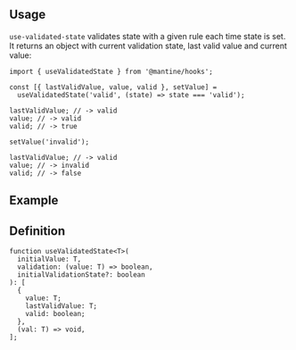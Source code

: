 

## Usage

`use-validated-state` validates state with a given rule each time state is set.
It returns an object with current validation state, last valid value and current value:

```tsx
import { useValidatedState } from '@mantine/hooks';

const [{ lastValidValue, value, valid }, setValue] =
  useValidatedState('valid', (state) => state === 'valid');

lastValidValue; // -> valid
value; // -> valid
valid; // -> true

setValue('invalid');

lastValidValue; // -> valid
value; // -> invalid
valid; // -> false
```

## Example

<Demo data={HooksDemos.useValidatedStateDemo} />

## Definition

```tsx
function useValidatedState<T>(
  initialValue: T,
  validation: (value: T) => boolean,
  initialValidationState?: boolean
): [
  {
    value: T;
    lastValidValue: T;
    valid: boolean;
  },
  (val: T) => void,
];
```
